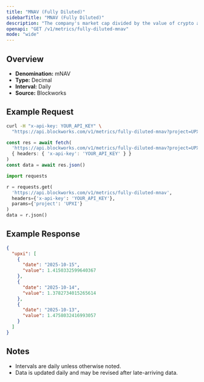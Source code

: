 ```yaml
---
title: "MNAV (Fully Diluted)"
sidebarTitle: "MNAV (Fully Diluted)"
description: "The company's market cap divided by the value of crypto asset holdings. Often called Basic mNAV, it is the most simplistic way to track the multiple the company trades at relative to its crypto assets held. This figure can be calculated using both the market cap and the enterprise value. Some Companies may hold a considerable amount of cash that has not yet been deployed into crypto, which the Enterprise Value calculation highlights."
openapi: "GET /v1/metrics/fully-diluted-mnav"
mode: "wide"
---
```


## Overview

- **Denomination:** mNAV
- **Type:** Decimal
- **Interval:** Daily
- **Source:** Blockworks

## Example Request

<CodeGroup>

```bash cURL
curl -H "x-api-key: YOUR_API_KEY" \
  "https://api.blockworks.com/v1/metrics/fully-diluted-mnav?project=UPXI"
```

```typescript TypeScript
const res = await fetch(
  'https://api.blockworks.com/v1/metrics/fully-diluted-mnav?project=UPXI',
  { headers: { 'x-api-key': 'YOUR_API_KEY' } }
)
const data = await res.json()
```

```python Python
import requests

r = requests.get(
  'https://api.blockworks.com/v1/metrics/fully-diluted-mnav',
  headers={'x-api-key': 'YOUR_API_KEY'},
  params={'project': 'UPXI'}
)
data = r.json()
```

</CodeGroup>

## Example Response

```json
{
  "upxi": [
    {
      "date": "2025-10-15",
      "value": 1.4150332599640367
    },
    {
      "date": "2025-10-14",
      "value": 1.3782734015265614
    },
    {
      "date": "2025-10-13",
      "value": 1.4758032416993057
    }
  ]
}
```

## Notes
- Intervals are daily unless otherwise noted.
- Data is updated daily and may be revised after late-arriving data.